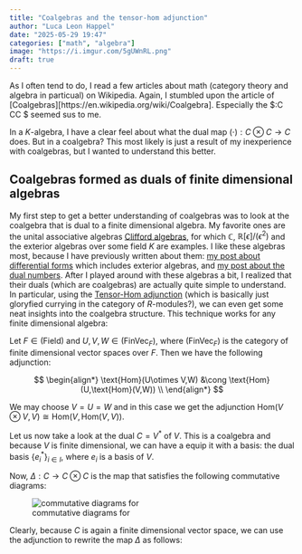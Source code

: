 ```yaml
---
title: "Coalgebras and the tensor-hom adjunction"
author: "Luca Leon Happel"
date: "2025-05-29 19:47"
categories: ["math", "algebra"]
image: "https://i.imgur.com/5gUWnRL.png"
draft: true
---
```


As I often tend to do, I read a few articles about math (category theory and
algebra in particual) on Wikipedia. Again, I stumbled upon the article of 
[Coalgebras][https://en.wikipedia.org/wiki/Coalgebra]. Especially the
$\Delta:C \to C\otimes C $ seemed sus to me.

In a $K$-algebra, I have a clear feel about what the dual map $(\cdot):C\otimes C \to C$
does. But in a coalgebra? This most likely is just a result of my inexperience
with coalgebras, but I wanted to understand this better.

## Coalgebras formed as duals of finite dimensional algebras

My first step to get a better understanding of coalgebras was to look at the
coalgebra that is dual to a finite dimensional algebra. My favorite ones are
the unital associative algebras [Clifford algebras](https://en.wikipedia.org/wiki/Clifford_algebra),
for which $\mathbb{C}$, $\mathbb{R}[\epsilon]/(\epsilon^2)$ and the exterior
algebras over some field $K$ are examples. I like these algebras most, because I
have previously written about them: [my post about differential forms](../differential_forms/) which includes exterior algebras, and
[my post about the dual numbers]( ../algebra_meme_2/ ).
After I played around with these algebras a bit, I realized that their duals
(which are coalgebras) are actually quite simple to understand. In particular,
using the [Tensor-Hom adjunction](https://en.wikipedia.org/wiki/Tensor%E2%80%93hom_adjunction)
(which is basically just gloryfied currying in the category of $R$-modules?),
we can even get some neat insights into the coalgebra structure.
This technique works for any finite dimensional algebra:

Let $F\in (\text{Field})$ and $U,V,W\in(\text{FinVec}_F)$, where $(\text{FinVec}_F)$
is the category of finite dimensional vector spaces over $F$.
Then we have the following adjunction:

$$
\begin{align*}
\text{Hom}(U\otimes V,W) &\cong \text{Hom}(U,\text{Hom}(V,W)) \\
\end{align*}
$$

We may choose $V=U=W$ and in this case we get the adjunction
$\text{Hom}(V\otimes V,V) \cong \text{Hom}(V,\text{Hom}(V,V))$.

Let us now take a look at the dual $C=V^*$ of $V$. This is a
coalgebra and because $V$ is finite dimensional, we can have a equip it with a
basis: the dual basis $\{e_i^*\}_{i\in I}$, where $e_i$ is a basis of $V$.

Now, $\Delta:C \to C\otimes C$ is the map that satisfies the following
commutative diagrams:

![commutative diagrams for ](https://upload.wikimedia.org/wikipedia/commons/thumb/7/75/Defining_diagrams_of_coalgebra.png/960px-Defining_diagrams_of_coalgebra.png)

Clearly, because $C$ is again a finite dimensional vector space, we can use the
adjunction to rewrite the map $\Delta$ as follows:
